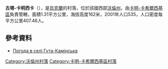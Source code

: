 {{coord|51|35|12|N|25|2|22|E|scale:30000|display=title}}

'''古塔-卡明西卡'''（{{lang-uk|Гута-Камінська}}），是[[烏克蘭|烏克蘭]]的村落，位於該國西部[[沃倫州|沃倫州]]，由[[卡明-卡希爾西基區|卡明-卡希爾西基區]]負責管轄，面積1.31平方公里，海拔高度162米，2001年人口535，人口密度每平方公里407.46人。

==參考資料==
* [http://weather.in.ua/ua/volynskaja/6261 Погода в селі Гута-Камінська] {{Wayback|url=http://weather.in.ua/ua/volynskaja/6261 |date=20160305080212 }}

[[Category:沃倫州村落|Category:沃倫州村落]]
[[Category:卡明-卡希爾西基區村落|Category:卡明-卡希爾西基區村落]]


{{Volyn-geo-stub}}